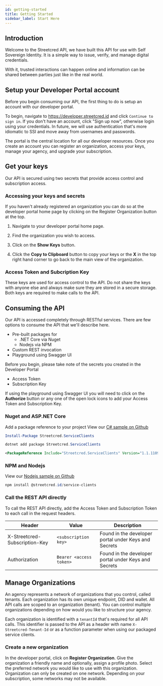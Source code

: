 ```yaml
---
id: getting-started
title: Getting Started
sidebar_label: Start Here
---
```

## Introduction
Welcome to the Streetcred API, we have built this API for use with Self Sovereign Identity. It is a simple way to issue, verify, and manage digital credentials. 

With it, trusted interactions can happen online and information can be shared between parties just like in the real world. 

## Setup your Developer Portal account

Before you begin consuming our API, the first thing to do is setup an account with our developer portal.

To begin, navigate to https://developer.streetcred.id and click `Continue to sign in`. If you don't have an account, click "Sign up now", otherwise login using your credentials. In future, we will use authentication that's more idiomatic to SSI and move away from usernames and passwords.

The portal is the central location for all our developer resources. Once you create an account you can register an organization, access your keys, manage your agency, and upgrade your subscription.

## Get your keys

Our API is secured using two secrets that provide access control and subscription access.

### Accessing your keys and secrets

If you haven't already registered an organization you can do so at the developer portal home page by clicking on the Register Organization button at the top.

1. Navigate to your developer portal home page.

2. Find the organization you wish to access.

3. Click on the **Show Keys** button.
 
4. Click the **Copy to Clipboard** button to copy your keys or the **X** in the top right hand corner to go back to the main view of the organization.

### Access Token and Subcription Key

These keys are used for access control to the API. Do not share the keys with anyone else and always make sure they are stored in a secure storage.
Both keys are required to make calls to the API.

## Consuming the API

Our API is accessed completely through RESTful services. There are few options to consume the API that we'll describe here.

- Pre-built packages for
    - .NET Core via Nuget
    - Nodejs via NPM
- Custom REST invocation
- Playground using Swagger UI

Before you begin, please take note of the secrets you created in the Developer Portal
- Access Token
- Subscription Key

If using the playground using Swagger UI you will need to click on the **Authorize** button or any one of the open lock icons to add your Access Token and Subscription Key.

### Nuget and ASP.NET Core

Add a package reference to your project
View our [C# sample on Github](https://github.com/streetcred-id/samples/tree/master/aspnetcore)
<!--DOCUSAURUS_CODE_TABS-->
<!--Package Manager-->
```powershell
Install-Package Streetcred.ServiceClients
```
<!--.NET CLI-->
```powershell
dotnet add package Streetcred.ServiceClients
```
<!--Package Reference-->
```xml
<PackageReference Include="Streetcred.ServiceClients" Version="1.1.1109" />
```
<!--END_DOCUSAURUS_CODE_TABS-->

### NPM and Nodejs
View our [Nodejs sample on Github](https://github.com/streetcred-id/samples/tree/master/nodejs)
<!--DOCUSAURUS_CODE_TABS-->
<!--NPM-->
```powershell
npm install @streetcred.id/service-clients
```
<!--END_DOCUSAURUS_CODE_TABS-->

### Call the REST API directly

To call the REST API directly, add the Access Token and Subscription Token to each call in the request headers.

| Header                        | Value                   | Description                         |
|-------------------------------|-------------------------|-------------------------------------|
| X-Streetcred-Subscription-Key | `<subscription key>`    | Found in the developer portal under Keys and Secrets |
| Authorization                 | `Bearer <access token>` | Found in the developer portal under Keys and Secrets |

## Manage Organizations
An agency represents a network of organizations that you control, called tenants. Each organization has its own unique endpoint, DID and wallet. All API calls are scoped to an organization (tenant). You can control multiple organizations depending on how would you like to structure your agency.

Each organization is identified with a `tenantId` that's required for all API calls. This identifier is passed to the API as a header with name `X-Streetcred-Tenant-Id` or as a function parameter when using our packaged service clients.

### Create a new organization

In the developer portal, click on **Register Organization**. Give the organization a friendly name and optionally, assign a profile photo.
Select the preferred network you would like to use with this organization. Organization can only be created on one network.
Depending on your subscription, some networks may not be available.